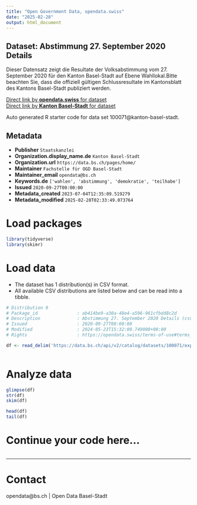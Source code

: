 ```yaml
---
title: "Open Government Data, opendata.swiss"
date: "2025-02-28"
output: html_document
---
```


## Dataset: Abstimmung 27. September 2020 Details

Dieser Datensatz zeigt die Resultate der Volksabstimmung vom 27. September 2020 für den Kanton Basel-Stadt auf Ebene Wahllokal.Bitte beachten Sie, dass die offiziell gültigen Schlussresultate im Kantonsblatt des Kantons Basel-Stadt publiziert werden. 

[Direct link by **opendata.swiss** for dataset](https://opendata.swiss/de/dataset/abstimmung-27-september-2020-details)<br>
[Direct link by **Kanton Basel-Stadt** for dataset](https://data.bs.ch/explore/dataset/100071/)

Auto generated R starter code for data set 100071@kanton-basel-stadt.

## Metadata

- **Publisher** `Staatskanzlei`
- **Organization.display_name.de** `Kanton Basel-Stadt`
- **Organization.url** `https://data.bs.ch/pages/home/`
- **Maintainer** `Fachstelle für OGD Basel-Stadt`
- **Maintainer_email** `opendata@bs.ch`
- **Keywords.de** `['wahlen', 'abstimmung', 'demokratie', 'teilhabe']`
- **Issued** `2020-09-27T00:00:00`
- **Metadata_created** `2023-07-04T12:35:09.519279`
- **Metadata_modified** `2025-02-28T02:33:49.073764`


# Load packages

```r

library(tidyverse)
library(skimr)

```

# Load data

-   The dataset has 1 distribution(s) in CSV format.
-   All available CSV distributions are listed below and can be read into a tibble.

```r

# Distribution 0
# Package_id               : ab414be9-a30a-48e4-a596-961cfbdd8c2d
# Description              : Abstimmung 27. September 2020 Details (csv)
# Issued                   : 2020-09-27T00:00:00
# Modified                 : 2024-05-23T15:32:00.749000+00:00
# Rights                   : https://opendata.swiss/terms-of-use#terms_by

df <- read_delim('https://data.bs.ch/api/v2/catalog/datasets/100071/exports/csv?use_labels=true')



```

# Analyze data

```r

glimpse(df)
str(df)
skim(df)

head(df)
tail(df)

```

# Continue your code here...

```r

```

------------------------------------------------------------------------

# Contact

opendata@bs.ch | Open Data Basel-Stadt
